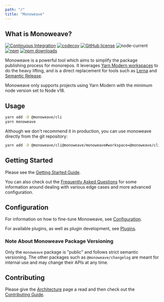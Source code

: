 ```yaml
---
path: "/"
title: "Monoweave"
---
```



## What is Monoweave?

[![Continuous Integration](https://github.com/monoweave/monoweave/workflows/Continuous%20Integration/badge.svg?branch=main)](https://github.com/monoweave/monoweave/actions?query=workflow%3A%22Continuous+Integration%22)
[![codecov](https://codecov.io/gh/monoweave/monoweave/branch/main/graph/badge.svg)](https://codecov.io/gh/monoweave/monoweave)
[![GitHub license](https://img.shields.io/github/license/monoweave/monoweave)](https://github.com/monoweave/monoweave/blob/main/LICENSE)
![node-current](https://img.shields.io/node/v/@monoweave/cli)
[![npm](https://img.shields.io/npm/v/@monoweave/cli.svg)](https://www.npmjs.com/package/@monoweave/cli)
[![npm downloads](https://img.shields.io/npm/dm/monoweave.svg)](https://npm-stat.com/charts.html?package=@monoweave/cli)

Monoweave is a powerful tool which aims to simplify the package publishing process for monorepos. It leverages [Yarn Modern workspaces](https://yarnpkg.com/features/workspaces) to do the heavy lifting, and is a direct replacement for tools such as [Lerna](https://github.com/lerna/lerna) and [Semantic Release](https://github.com/semantic-release/semantic-release).

Monoweave only supports projects using Yarn Modern with the minimum node version set to Node v18.

## Usage

```bash
yarn add -D @monoweave/cli
yarn monoweave
```

Although we don't recommend it in production, you can use monoweave directly from the git repository:

```bash
yarn add -D @monoweave/cli@monoweave/monoweave#workspace=@monoweave/cli
```

## Getting Started

Please see the [Getting Started Guide](/getting-started).

You can also check out the [Frequently Asked Questions](/faq) for some information around dealing with various edge cases and more advanced configuration.

## Configuration

For information on how to fine-tune Monoweave, see [Configuration](/configuration).

For available plugins, as well as plugin development, see [Plugins](/plugins).

### Note About Monoweave Package Versioning

Only the `monoweave` package is "public" and follows strict semantic versioning. The other packages such as `@monoweave/changelog` are meant for internal use and may change their APIs at any time.

## Contributing

Please give the [Architecture](/architecture) page a read and then check out the [Contributing Guide](/contributing).
